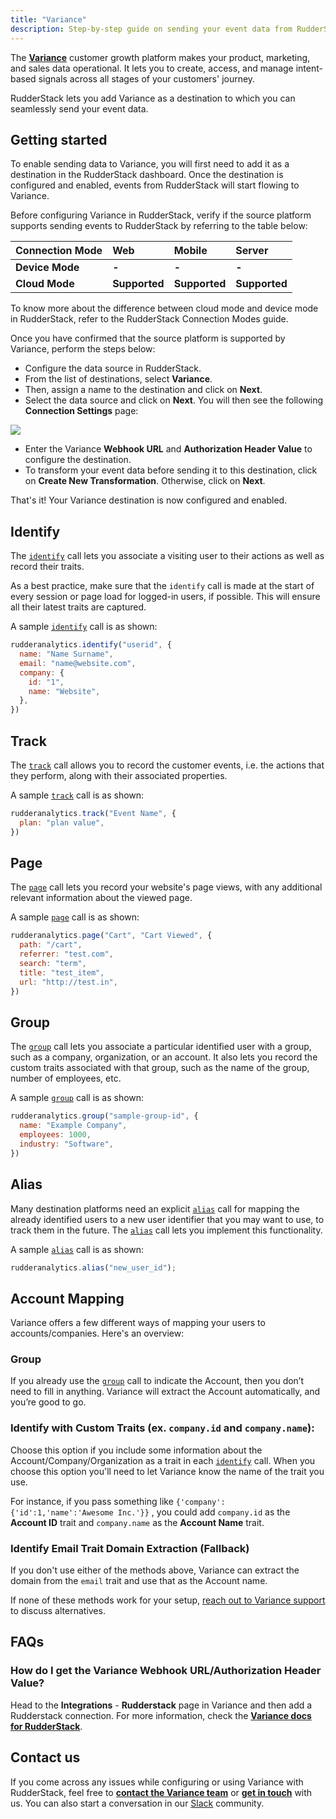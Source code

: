 ```yaml
---
title: "Variance"
description: Step-by-step guide on sending your event data from RudderStack to Variance.
---
```


The [**Variance**](https://www.variance.com) customer growth platform makes your product, marketing, and sales data operational. It lets you to create, access, and manage intent-based signals across all stages of your customers' journey.

RudderStack lets you add Variance as a destination to which you can seamlessly send your event data.

## Getting started

To enable sending data to Variance, you will first need to add it as a destination in the RudderStack dashboard. Once the destination is configured and enabled, events from RudderStack will start flowing to Variance.

Before configuring Variance in RudderStack, verify if the source platform supports sending events to RudderStack by referring to the table below:

| **Connection Mode** | **Web**       | **Mobile**    | **Server**    |
| :------------------ | :------------ | :------------ | :------------ |
| **Device Mode**     | **-**         | **-**         | **-**         |
| **Cloud Mode**      | **Supported** | **Supported** | **Supported** |

<div class="infoBlock">
To know more about the difference between cloud mode and device mode in RudderStack, refer to the <Link to="/tmp-destinations/rudderstack-connection-modes/">RudderStack Connection Modes</Link> guide.
</div>

Once you have confirmed that the source platform is supported by Variance, perform the steps below:

- Configure the data source in RudderStack.
- From the list of destinations, select **Variance**.
- Then, assign a name to the destination and click on **Next**.
- Select the data source and click on **Next**. You will then see the following **Connection Settings** page:

<img src="../../assets/image (114).png" />

- Enter the Variance **Webhook URL** and **Authorization Header Value** to configure the destination.
- To transform your event data before sending it to this destination, click on **Create New Transformation**. Otherwise, click on **Next**.

That's it! Your Variance destination is now configured and enabled.

## Identify

The [`identify`][identify] call lets you associate a visiting user to their actions as well as record their traits.

<div class="infoBlock">

As a best practice, make sure that the <code class="inline-code">identify</code> call is made at the start of every session or page load for logged-in users, if possible. This will ensure all their latest traits are captured.

</div>

A sample [`identify`][identify] call is as shown:

```javascript
rudderanalytics.identify("userid", {
  name: "Name Surname",
  email: "name@website.com",
  company: {
    id: "1",
    name: "Website",
  },
})
```

## Track

The [`track`][track] call allows you to record the customer events, i.e. the actions that they perform, along with their associated properties.

A sample [`track`][track] call is as shown:

```javascript
rudderanalytics.track("Event Name", {
  plan: "plan value",
})
```

## Page

The [`page`][page] call lets you record your website's page views, with any additional relevant information about the viewed page.

A sample [`page`][page] call is as shown:

```javascript
rudderanalytics.page("Cart", "Cart Viewed", {
  path: "/cart",
  referrer: "test.com",
  search: "term",
  title: "test_item",
  url: "http://test.in",
})
```

## Group

The [`group`][group] call lets you associate a particular identified user with a group, such as a company, organization, or an account. It also lets you record the custom traits associated with that group, such as the name of the group, number of employees, etc.

A sample [`group`][group] call is as shown:

```javascript
rudderanalytics.group("sample-group-id", {
  name: "Example Company",
  employees: 1000,
  industry: "Software",
})
```

## Alias

Many destination platforms need an explicit [`alias`][alias] call for mapping the already identified users to a new user identifier that you may want to use, to track them in the future. The [`alias`][alias] call lets you implement this functionality.

A sample [`alias`][alias] call is as shown:

```javascript
rudderanalytics.alias("new_user_id");
```

## Account Mapping

Variance offers a few different ways of mapping your users to accounts/companies. Here's an overview:

### **Group**

If you already use the [`group`][group] call to indicate the Account, then you don’t need to fill in anything. Variance will extract the Account automatically, and you’re good to go.

### **Identify** **with Custom Traits** \(ex. `company.id` and `company.name`\):

Choose this option if you include some information about the Account/Company/Organization as a trait in each [`identify`][identify] call. When you choose this option you'll need to let Variance know the name of the trait you use.

For instance, if you pass something like `{'company':{'id':1,'name':'Awesome Inc.'}}` , you could add `company.id` as the **Account ID** trait and `company.name` as the **Account Name** trait.

### Identify Email Trait Domain Extraction \(Fallback\)

If you don't use either of the methods above, Variance can extract the domain from the `email` trait and use that as the Account name.

<div class="infoBlock">

If none of these methods work for your setup, <a href="mailto:support@variance.com">reach out to Variance support</a> to discuss alternatives.

</div>

## FAQs

### How do I get the Variance Webhook URL/Authorization Header Value?

Head to the **Integrations** - **Rudderstack** page in Variance and then add a Rudderstack connection. For more information, check the [**Variance docs for RudderStack**](https://www.variance.com/docs/rudderstack).

## Contact us

If you come across any issues while configuring or using Variance with RudderStack, feel free to [**contact the Variance team**](mailto:support@variance.com) or [**get in touch**](mailto:%20docs@rudderstack.com) with us. You can also start a conversation in our [Slack](https://rudderstack.com/join-rudderstack-slack-community) community.

[alias]: https://www.rudderstack.com/docs/rudderstack-api/api-specification/rudderstack-spec/alias/
[group]: https://www.rudderstack.com/docs/rudderstack-api/api-specification/rudderstack-spec/group/
[identify]: https://www.rudderstack.com/docs/rudderstack-api/api-specification/rudderstack-spec/identify/
[page]: https://www.rudderstack.com/docs/rudderstack-api/api-specification/rudderstack-spec/page/
[track]: https://www.rudderstack.com/docs/rudderstack-api/api-specification/rudderstack-spec/track/
